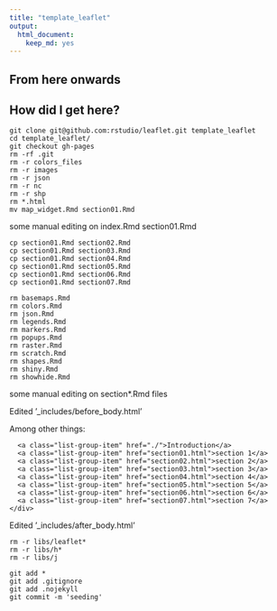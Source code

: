 ```yaml
---
title: "template_leaflet"
output: 
  html_document: 
    keep_md: yes
---
```


## From here onwards


## How did I get here?

    git clone git@github.com:rstudio/leaflet.git template_leaflet
    cd template_leaflet/
    git checkout gh-pages
    rm -rf .git
    rm -r colors_files
    rm -r images
    rm -r json
    rm -r nc
    rm -r shp
    rm *.html
    mv map_widget.Rmd section01.Rmd

some manual editing on index.Rmd section01.Rmd

    cp section01.Rmd section02.Rmd
    cp section01.Rmd section03.Rmd
    cp section01.Rmd section04.Rmd
    cp section01.Rmd section05.Rmd
    cp section01.Rmd section06.Rmd
    cp section01.Rmd section07.Rmd
    
    rm basemaps.Rmd
    rm colors.Rmd
    rm json.Rmd
    rm legends.Rmd
    rm markers.Rmd
    rm popups.Rmd
    rm raster.Rmd
    rm scratch.Rmd
    rm shapes.Rmd
    rm shiny.Rmd
    rm showhide.Rmd
    
    
some manual editing on section*.Rmd files

Edited '_includes/before_body.html'

Among other things:
    <div class="list-group">
      <a class="list-group-item" href="./">Introduction</a>
      <a class="list-group-item" href="section01.html">section 1</a>
      <a class="list-group-item" href="section02.html">section 2</a>
      <a class="list-group-item" href="section03.html">section 3</a>
      <a class="list-group-item" href="section04.html">section 4</a>
      <a class="list-group-item" href="section05.html">section 5</a>
      <a class="list-group-item" href="section06.html">section 6</a>
      <a class="list-group-item" href="section07.html">section 7</a>
    </div>

Edited '_includes/after_body.html'

    rm -r libs/leaflet*
    rm -r libs/h*
    rm -r libs/j
    
    git add *
    git add .gitignore
    git add .nojekyll
    git commit -m 'seeding'
    